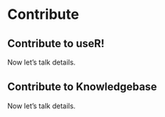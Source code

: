 # Contribute

## Contribute to useR!

Now let's talk details.

## Contribute to Knowledgebase

Now let's talk details.